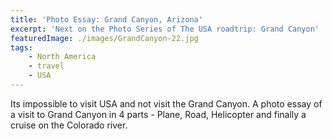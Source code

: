 ```yaml
---
title: 'Photo Essay: Grand Canyon, Arizona'
excerpt: 'Next on the Photo Series of The USA roadtrip: Grand Canyon'
featuredImage: ./images/GrandCanyon-22.jpg
tags:
    - North America
    - travel
    - USA
---
```


Its impossible to visit USA and not visit the Grand Canyon. A photo essay of a visit to Grand Canyon in 4 parts - Plane, Road, Helicopter and finally a cruise on the Colorado river.

<ImageGallery relativeDirectory={props.path} />
